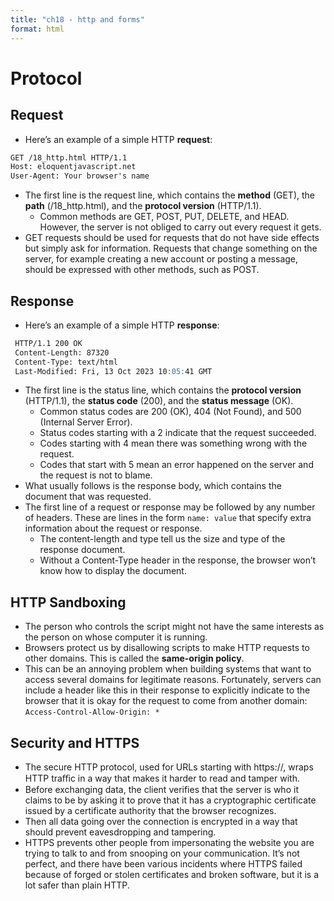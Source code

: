 ```yaml
---
title: "ch18 - http and forms"
format: html
---
```


# Protocol

## Request
- Here's an example of a simple HTTP **request**:

```md
GET /18_http.html HTTP/1.1 
Host: eloquentjavascript.net
User-Agent: Your browser's name
```

- The first line is the request line, which contains the **method** (GET), the **path** (/18_http.html), and the **protocol version** (HTTP/1.1).
    - Common methods are GET, POST, PUT, DELETE, and HEAD. However, the server is not obliged to carry out every request it gets.
- GET requests should be used for requests that do not have side effects but simply ask for information. Requests that change something on the server, for example creating a new account or posting a message, should be expressed with other methods, such as POST.

## Response

- Here's an example of a simple HTTP **response**:

```md
 HTTP/1.1 200 OK
 Content-Length: 87320
 Content-Type: text/html
 Last-Modified: Fri, 13 Oct 2023 10:05:41 GMT
```

- The first line is the status line, which contains the **protocol version** (HTTP/1.1), the **status code** (200), and the **status message** (OK).
    - Common status codes are 200 (OK), 404 (Not Found), and 500 (Internal Server Error).
    -  Status codes starting with a 2 indicate that the request succeeded. 
    - Codes starting with 4 mean there was something wrong with the request. 
    - Codes that start with 5 mean an error happened on the server and the request is not to blame.
- What usually follows is the response body, which contains the document that was requested.
- The first line of a request or response may be followed by any number of headers. These are lines in the form `name: value` that specify extra information about the request or response. 
    - The content-length and type tell us the size and type of the response document.
    - Without a Content-Type header in the response, the browser won’t know how to display the document.

## HTTP Sandboxing

- The person who controls the   script might not have the same interests as the person on whose computer it is running.
- Browsers protect us by disallowing scripts to make HTTP requests to other domains. This is called the **same-origin policy**.
- This can be an annoying problem when building systems that want to access several domains for legitimate reasons. Fortunately, servers can include a header like this in their response to explicitly indicate to the browser that it is okay for the request to come from another domain: `Access-Control-Allow-Origin: *`

## Security and HTTPS

- The secure HTTP protocol, used for URLs starting with https://, wraps HTTP traﬀic in a way that makes it harder to read and tamper with.
- Before exchanging data, the client verifies that the server is who it claims to be by asking it to prove that it has a cryptographic certificate issued by a certificate authority that the browser recognizes.
- Then all data going over the connection is encrypted in a way that should prevent eavesdropping and tampering.
- HTTPS prevents other people from impersonating the website you are trying to talk to and from snooping on your communication. It’s not perfect, and there have been various incidents where HTTPS failed because of forged or stolen certificates and broken software, but it is a lot safer than plain HTTP.



